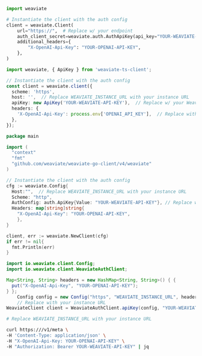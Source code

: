 <!-- Delete these imports if already imported in the file -->

<Tabs groupId="languages">
<TabItem value="py" label="Python">

```python
import weaviate

# Instantiate the client with the auth config
client = weaviate.Client(
    url="https://",  # Replace w/ your endpoint
    auth_client_secret=weaviate.auth.AuthApiKey(api_key="YOUR-WEAVIATE-API-KEY"),  # Replace w/ your Weaviate instance API key
    additional_headers={
        "X-OpenAI-Api-Key": "YOUR-OPENAI-API-KEY",
    },
)
```

</TabItem>
<TabItem value="js" label="JavaScript/TypeScript">

```ts
import weaviate, { ApiKey } from 'weaviate-ts-client';

// Instantiate the client with the auth config
const client = weaviate.client({
  scheme: 'https',
  host: '',  // Replace WEAVIATE_INSTANCE_URL with your instance URL
  apiKey: new ApiKey('YOUR-WEAVIATE-API-KEY'),  // Replace w/ your Weaviate instance API key
  headers: {
    'X-OpenAI-Api-Key': process.env['OPENAI_API_KEY'],  // Replace with your API key
  },
});
```

</TabItem>
<TabItem value="go" label="Go">

```go
package main

import (
  "context"
  "fmt"
  "github.com/weaviate/weaviate-go-client/v4/weaviate"
)

// Instantiate the client with the auth config
cfg := weaviate.Config{
  Host:"",  // Replace WEAVIATE_INSTANCE_URL with your instance URL
  Scheme: "http",
  AuthConfig: auth.ApiKey{Value: "YOUR-WEAVIATE-API-KEY"}, // Replace w/ your Weaviate instance API key
  Headers: map[string]string{
    "X-OpenAI-Api-Key": "YOUR-OPENAI-API-KEY",
    },
}

client, err := weaviate.NewClient(cfg)
if err != nil{
  fmt.Println(err)
}
```

</TabItem>
<TabItem value="java" label="Java">

```java
import io.weaviate.client.Config;
import io.weaviate.client.WeaviateAuthClient;

Map<String, String> headers = new HashMap<String, String>() { {
  put("X-OpenAI-Api-Key", "YOUR-OPENAI-API-KEY");
} };
    Config config = new Config("https", "WEAVIATE_INSTANCE_URL", headers);
    // Replace with your instance URL
WeaviateClient client = WeaviateAuthClient.apiKey(config, "YOUR-WEAVIATE-API-KEY");  // Replace w/ your Weaviate instance API key
```

</TabItem>
<TabItem value="curl" label="Curl">

```bash
# Replace WEAVIATE_INSTANCE_URL with your instance URL

curl https:///v1/meta \
-H 'Content-Type: application/json' \
-H "X-OpenAI-Api-Key: YOUR-OPENAI-API-KEY" \
-H "Authorization: Bearer YOUR-WEAVIATE-API-KEY" | jq
```

</TabItem>
</Tabs>
